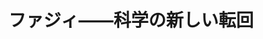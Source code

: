 ﻿---
title: "ファジィ――科学の新しい転回"
category: "情報理工学院"
vol: 16
interviewee: "菅野 道夫 "
url: ""
tags: []
pdf: "16-1.pdf"
career: ""
preface: "最近、ファジィ洗濯機、ファジィ掃除機などのようにファジィを利用した家電製品がよく得られている（1991年10月当時）。ファジィと聞いて皆さんはどういったイメージを思い浮かべるだろう。ファジィの日本語訳には一般に”あいまい”が知られているが、実際にその”あいまい”がどのように働いて家電製品が動くのか、はっきりと分からない人が少なくないのではないだろうか。今回は、システム科学専攻の菅野教授のを訪ねて、ファジィ理論、ファジィコンピュータ、ファジィ制御についてお話しを伺った。"
---
